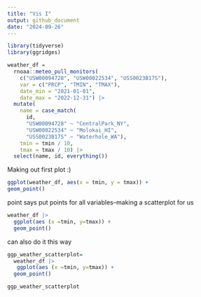 ```yaml
---
title: "Vis I"
output: github_document
date: "2024-09-26"
---
```


```r
library(tidyverse)
library(ggridges)
```

```r
weather_df = 
  rnoaa::meteo_pull_monitors(
    c("USW00094728", "USW00022534", "USS0023B17S"),
    var = c("PRCP", "TMIN", "TMAX"), 
    date_min = "2021-01-01",
    date_max = "2022-12-31") |>
  mutate(
    name = case_match(
      id, 
      "USW00094728" ~ "CentralPark_NY", 
      "USW00022534" ~ "Molokai_HI",
      "USS0023B17S" ~ "Waterhole_WA"),
    tmin = tmin / 10,
    tmax = tmax / 10) |>
  select(name, id, everything())
```

Making out first plot :)

```r
ggplot(weather_df, aes(x = tmin, y = tmax)) +
geom_point()
```
point says put points for all variables--making a scatterplot for us

```r
weather_df |> 
  ggplot(aes (x =tmin, y=tmax)) + 
  geom_point()
```
can also do it this way

```r
ggp_weather_scatterplot=
  weather_df |> 
   ggplot(aes (x =tmin, y=tmax)) + 
  geom_point()

ggp_weather_scatterplot
```




